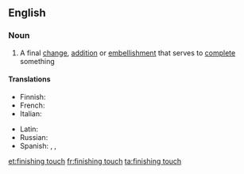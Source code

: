 ==English==

===Noun===
{{en-noun|sg=[[finishing]] [[touch]]|es}}

# A final [[change]], [[addition]] or [[embellishment]] that serves to [[complete]] something

====Translations====
{{trans-top|final changes}}
* Finnish: {{t-|fi|retusointi}}
* French: {{t-|fr|touche finale|f}}
* Italian: {{t-|it|rifinitura|f}}
{{trans-mid}}
* Latin: {{t-|la|manus suprema|f|alt=manus suprēma}}
* Russian: {{t|ru|последний штрих}}
* Spanish: {{t-|es|último toque|m}}, {{t-|es|retoque}}, {{t-|es|retoque}}
{{trans-bottom}}

[[et:finishing touch]]
[[fr:finishing touch]]
[[ta:finishing touch]]